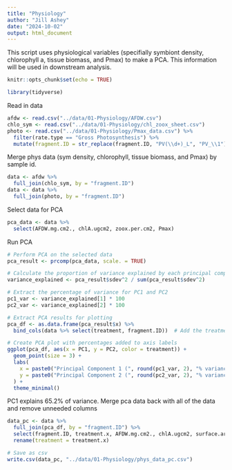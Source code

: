 ```yaml
---
title: "Physiology"
author: "Jill Ashey"
date: "2024-10-02"
output: html_document
---
```


This script uses physiological variables (specifially symbiont density, chlorophyll a, tissue biomass, and Pmax) to make a PCA. This information will be used in downstream analysis. 

```r
knitr::opts_chunk$set(echo = TRUE)

library(tidyverse)
```

Read in data 
```r
afdw <- read.csv("../data/01-Physiology/AFDW.csv")
chlo_sym <- read.csv("../data/01-Physiology/chl_zoox_sheet.csv")
photo <- read.csv("../data/01-Physiology/Pmax_data.csv") %>%
  filter(rate.type == "Gross Photosynthesis") %>%
  mutate(fragment.ID = str_replace(fragment.ID, "PV(\\d+)_L", "PV_\\1"))
```

Merge phys data (sym density, chlorophyll, tissue biomass, and Pmax) by sample id. 
```r
data <- afdw %>%
  full_join(chlo_sym, by = "fragment.ID")
data <- data %>%
  full_join(photo, by = "fragment.ID")
```

Select data for PCA
```r
pca_data <- data %>%
  select(AFDW.mg.cm2., chlA.ugcm2, zoox.per.cm2, Pmax)
```

Run PCA 
```r
# Perform PCA on the selected data
pca_result <- prcomp(pca_data, scale. = TRUE)

# Calculate the proportion of variance explained by each principal component
variance_explained <- pca_result$sdev^2 / sum(pca_result$sdev^2)

# Extract the percentage of variance for PC1 and PC2
pc1_var <- variance_explained[1] * 100
pc2_var <- variance_explained[2] * 100

# Extract PCA results for plotting
pca_df <- as.data.frame(pca_result$x) %>%
  bind_cols(data %>% select(treatment, fragment.ID))  # Add the treatment column

# Create PCA plot with percentages added to axis labels
ggplot(pca_df, aes(x = PC1, y = PC2, color = treatment)) +
  geom_point(size = 3) +
  labs(
    x = paste0("Principal Component 1 (", round(pc1_var, 2), "% variance)"),
    y = paste0("Principal Component 2 (", round(pc2_var, 2), "% variance)")
  ) +
  theme_minimal()
```

PC1 explains 65.2% of variance. Merge pca data back with all of the data and remove unneeded columns 
```r
data_pc <- data %>%
  full_join(pca_df, by = "fragment.ID") %>%
  select(fragment.ID, treatment.x, AFDW.mg.cm2., chlA.ugcm2, surface.area, zoox.per.cm2, Topt, Pmax, PC1, PC2, PC3, PC4) %>%
  rename(treatment = treatment.x)

# Save as csv 
write.csv(data_pc, "../data/01-Physiology/phys_data_pc.csv")
```




